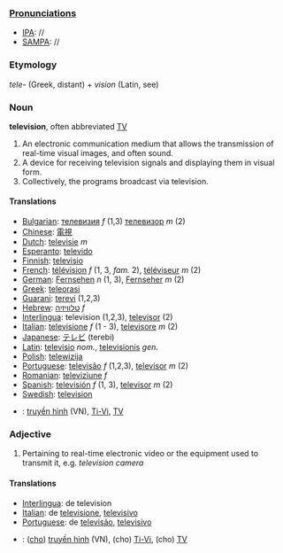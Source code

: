 ===[[Pronunciation]]s===
*[[IPA]]: //
*[[SAMPA]]: //
===Etymology===
''tele-'' (Greek, distant) + ''vision'' (Latin, see)

===Noun===
'''television''', often abbreviated [[TV]]

# An electronic communication medium that allows the transmission of real-time visual images, and often sound.
# A device for receiving television signals and displaying them in visual form.
# Collectively, the programs broadcast via television.
====Translations====
*[[Bulgarian]]: [[телевизия]] ''f'' (1,3) [[телевизор]] ''m'' (2)
*[[Chinese]]: [[電視]]
*[[Dutch]]: [[televisie]] ''m''
*[[Esperanto]]: [[televido]]
*[[Finnish]]: [[televisio]]
*[[French]]: [[télévision]] ''f'' (1, 3,  ''fam.'' 2), [[téléviseur]] ''m'' (2)
*[[German]]: [[Fernsehen]] ''n'' (1, 3), [[Fernseher]] ''m'' (2)
*[[Greek]]: [[teleorasi]]
*[[Guarani]]: [[terevi]] (1,2,3)
*[[Hebrew]]: [[טלוויזיה]] ''f''
*[[Interlingua]]: television (1,2,3), [[televisor]] (2)
*[[Italian]]: [[televisione]] ''f'' (1 - 3), [[televisore]] ''m'' (2)
*[[Japanese]]: [[テレビ]] (terebi)
*[[Latin]]: [[televisio]] ''nom.'', [[televisionis]] ''gen.''
*[[Polish]]: [[telewizija]]
*[[Portuguese]]: [[televisão]] ''f'' (1,2,3), [[televisor]] ''m'' (2)
*[[Romanian]]: [[televiziune]] ''f''
*[[Spanish]]: [[televisión]] ''f'' (1, 3), [[televisor]] ''m'' (2)
*[[Swedish]]: [[television]]
*{{vi}}: [[truyền hình]] (VN), [[Ti-Vi]], [[TV#Vietnamese|TV]]

===Adjective===

# Pertaining to real-time electronic video or the equipment used to transmit it, e.g. ''television camera''

====Translations====
*[[Interlingua]]: de television
*[[Italian]]: de [[televisione]], [[televisivo]]
*[[Portuguese]]: de [[televisão]], [[televisivo]]
*{{vi}}: ([[cho]]) [[truyền hình]] (VN), (cho) [[Ti-Vi]], (cho) [[TV#Vietnamese|TV]]